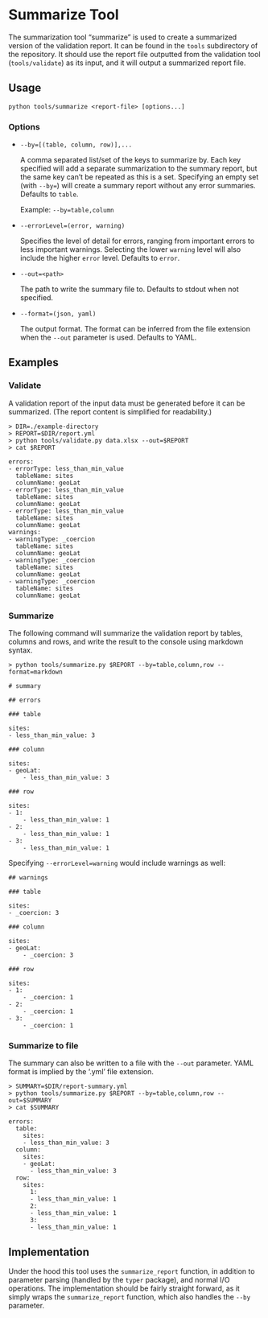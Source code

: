 # Summarize Tool

The summarization tool "summarize" is used to create a summarized version of
the validation report. It can be found in the `tools` subdirectory of the
repository. It should use the report file outputted from the validation tool
(`tools/validate`) as its input, and it will output a summarized report file.

## Usage

` python tools/summarize <report-file> [options...]`

### Options

- `--by=[(table, column, row)],...`

  A comma separated list/set of the keys to summarize by. Each key specified
  will add a separate summarization to the summary report, but the same key
  can't be repeated as this is a set. Specifying an empty set (with `--by=`)
  will create a summary report without any error summaries. Defaults to
  `table`.

  Example: `--by=table,column`

- `--errorLevel=(error, warning)`

  Specifies the level of detail for errors, ranging from important errors to
  less important warnings. Selecting the lower `warning` level will also
  include the higher `error` level. Defaults to `error`.

- `--out=<path>`

  The path to write the summary file to. Defaults to stdout when not specified.

- `--format=(json, yaml)`

  The output format. The format can be inferred from the file extension when
  the `--out` parameter is used. Defaults to YAML.

## Examples

### Validate

A validation report of the input data must be generated before it can be
summarized. (The report content is simplified for readability.)

```shell
> DIR=./example-directory
> REPORT=$DIR/report.yml
> python tools/validate.py data.xlsx --out=$REPORT
> cat $REPORT

errors:
- errorType: less_than_min_value
  tableName: sites
  columnName: geoLat
- errorType: less_than_min_value
  tableName: sites
  columnName: geoLat
- errorType: less_than_min_value
  tableName: sites
  columnName: geoLat
warnings:
- warningType: _coercion
  tableName: sites
  columnName: geoLat
- warningType: _coercion
  tableName: sites
  columnName: geoLat
- warningType: _coercion
  tableName: sites
  columnName: geoLat
```

### Summarize

The following command will summarize the validation report by tables, columns
and rows, and write the result to the console using markdown syntax.

```shell
> python tools/summarize.py $REPORT --by=table,column,row --format=markdown

# summary

## errors

### table

sites:
- less_than_min_value: 3

### column

sites:
- geoLat:
    - less_than_min_value: 3

### row

sites:
- 1:
    - less_than_min_value: 1
- 2:
    - less_than_min_value: 1
- 3:
    - less_than_min_value: 1

```

Specifying `--errorLevel=warning` would include warnings as well:

```shell
## warnings

### table

sites:
- _coercion: 3

### column

sites:
- geoLat:
    - _coercion: 3

### row

sites:
- 1:
    - _coercion: 1
- 2:
    - _coercion: 1
- 3:
    - _coercion: 1
```

### Summarize to file

The summary can also be written to a file with the `--out` parameter. YAML
format is implied by the '.yml' file extension.

```shell
> SUMMARY=$DIR/report-summary.yml
> python tools/summarize.py $REPORT --by=table,column,row --out=$SUMMARY
> cat $SUMMARY

errors:
  table:
    sites:
    - less_than_min_value: 3
  column:
    sites:
    - geoLat:
      - less_than_min_value: 3
  row:
    sites:
      1:
      - less_than_min_value: 1
      2:
      - less_than_min_value: 1
      3:
      - less_than_min_value: 1
```

## Implementation

Under the hood this tool uses the `summarize_report` function, in addition to
parameter parsing (handled by the `typer` package), and normal I/O operations.
The implementation should be fairly straight forward, as it simply wraps the
`summarize_report` function, which also handles the `--by` parameter.
